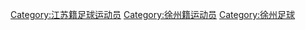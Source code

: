 [[Category:江苏籍足球运动员|Category:江苏籍足球运动员]]
[[Category:徐州籍运动员|Category:徐州籍运动员]]
[[Category:徐州足球|Category:徐州足球]]